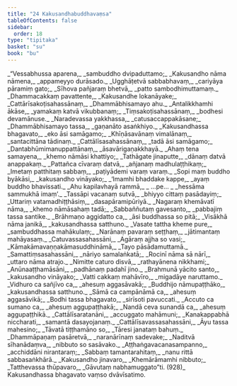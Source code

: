 ```yaml
---
title: "24 Kakusandhabuddhavaṃsa"
tableOfContents: false
sidebar:
  order: 18
type: "tipitaka"
basket: "su"
book: "bu"
---
```



<DynamicBreadcrumb />

<Division number="1" book="bu" bookNo="21" page="355">

<Paragraph number="926" type="verses" book="bu">
_“Vessabhussa aparena,_  
_sambuddho dvipaduttamo;_  
_Kakusandho nāma nāmena,_  
_appameyyo durāsado._  

</Paragraph>

</Division>
<Division number="2" book="bu" bookNo="21" page="355">

<Paragraph number="927" type="verses" book="bu">
_Ugghāṭetvā sabbabhavaṃ,_  
_cariyāya pāramiṃ gato;_  
_Sīhova pañjaraṃ bhetvā,_  
_patto sambodhimuttamaṃ._  

</Paragraph>

</Division>
<Division number="3" book="bu" bookNo="21" page="355">

<Paragraph number="928" type="verses" book="bu">
_Dhammacakkaṃ pavattente,_  
_Kakusandhe lokanāyake;_  
_Cattārīsakoṭisahassānaṃ,_  
_Dhammābhisamayo ahu._  

</Paragraph>

</Division>
<Division number="4" book="bu" bookNo="21" page="355">

<Paragraph number="929" type="verses" book="bu">
_Antalikkhamhi ākāse,_  
_yamakaṃ katvā vikubbanaṃ;_  
_Tiṃsakoṭisahassānaṃ,_  
_bodhesi devamānuse._  

</Paragraph>

</Division>
<Division number="5" book="bu" bookNo="21" page="355">

<Paragraph number="930" type="verses" book="bu">
_Naradevassa yakkhassa,_  
_catusaccappakāsane;_  
_Dhammābhisamayo tassa,_  
_gaṇanāto asaṅkhiyo._  

</Paragraph>

</Division>
<Division number="6" book="bu" bookNo="21" page="355">

<Paragraph number="931" type="verses" book="bu">
_Kakusandhassa bhagavato,_  
_eko āsi samāgamo;_  
_Khīṇāsavānaṃ vimalānaṃ,_  
_santacittāna tādinaṃ._  

</Paragraph>

</Division>
<Division number="7" book="bu" bookNo="21" page="356">

<Paragraph number="932" type="verses" book="bu">
_Cattālīsasahassānaṃ,_  
_tadā āsi samāgamo;_  
_Dantabhūmimanuppattānaṃ,_  
_āsavārigaṇakkhayā._  

</Paragraph>

</Division>
<Division number="8" book="bu" bookNo="21" page="356">

<Paragraph number="933" type="verses" book="bu">
_Ahaṃ tena samayena,_  
_khemo nāmāsi khattiyo;_  
_Tathāgate jinaputte,_  
_dānaṃ datvā anappakaṃ._  

</Paragraph>

</Division>
<Division number="9" book="bu" bookNo="21" page="356">

<Paragraph number="934" type="verses" book="bu">
_Pattañca cīvaraṃ datvā,_  
_añjanaṃ madhulaṭṭhikaṃ;_  
_Imetaṃ patthitaṃ sabbaṃ,_  
_paṭiyādemi varaṃ varaṃ._  

</Paragraph>

</Division>
<Division number="10" book="bu" bookNo="21" page="356">

<Paragraph number="935" type="verses" book="bu">
_Sopi maṃ buddho byākāsi,_  
_kakusandho vināyako;_  
_‘Imamhi bhaddake kappe,_  
_ayaṃ buddho bhavissati._  

</Paragraph>

</Division>
<Division number="11" book="bu" bookNo="21" page="356">

<Paragraph number="936" type="verses" book="bu">
_Ahu kapilavhayā rammā,_  
_ …pe… _  
_hessāma sammukhā imaṃ’._  

</Paragraph>

</Division>
<Division number="12" book="bu" bookNo="21" page="356">

<Paragraph number="937" type="verses" book="bu">
_Tassāpi vacanaṃ sutvā,_  
_bhiyyo cittaṃ pasādayiṃ;_  
_Uttariṃ vatamadhiṭṭhāsiṃ,_  
_dasapāramipūriyā._  

</Paragraph>

</Division>
<Division number="13" book="bu" bookNo="21" page="356">

<Paragraph number="938" type="verses" book="bu">
_Nagaraṃ khemāvatī nāma,_  
_khemo nāmāsahaṃ tadā;_  
_Sabbaññutaṃ gavesanto,_  
_pabbajiṃ tassa santike._  

</Paragraph>

</Division>
<Division number="14" book="bu" bookNo="21" page="356">

<Paragraph number="939" type="verses" book="bu">
_Brāhmaṇo aggidatto ca,_  
_āsi buddhassa so pitā;_  
_Visākhā nāma janikā,_  
_kakusandhassa satthuno._  

</Paragraph>

</Division>
<Division number="15" book="bu" bookNo="21" page="356">

<Paragraph number="940" type="verses" book="bu">
_Vasate tattha kheme pure,_  
_sambuddhassa mahākulaṃ;_  
_Narānaṃ pavaraṃ seṭṭhaṃ,_  
_jātimantaṃ mahāyasaṃ._  

</Paragraph>

</Division>
<Division number="16" book="bu" bookNo="21" page="356">

<Paragraph number="941" type="verses" book="bu">
_Catuvassasahassāni,_  
_Agāraṃ ajjha so vasi;_  
_Kāmakāmavaṇṇakāmasuddhināmā,_  
_Tayo pāsādamuttamā._  

</Paragraph>

</Division>
<Division number="17" book="bu" bookNo="21" page="356">

<Paragraph number="942" type="verses" book="bu">
_Samattiṃsasahassāni,_  
_nāriyo samalaṅkatā;_  
_Rocinī nāma sā nārī,_  
_uttaro nāma atrajo._  

</Paragraph>

</Division>
<Division number="18" book="bu" bookNo="21" page="356">

<Paragraph number="943" type="verses" book="bu">
_Nimitte caturo disvā,_  
_rathayānena nikkhami;_  
_Anūnaaṭṭhamāsāni,_  
_padhānaṃ padahī jino._  

</Paragraph>

</Division>
<Division number="19" book="bu" bookNo="21" page="356">

<Paragraph number="944" type="verses" book="bu">
_Brahmunā yācito santo,_  
_kakusandho vināyako;_  
_Vatti cakkaṃ mahāvīro,_  
_migadāye naruttamo._  

</Paragraph>

</Division>
<Division number="20" book="bu" bookNo="21" page="356">

<Paragraph number="945" type="verses" book="bu">
_Vidhuro ca sañjīvo ca,_  
_ahesuṃ aggasāvakā;_  
_Buddhijo nāmupaṭṭhāko,_  
_kakusandhassa satthuno._  

</Paragraph>

</Division>
<Division number="21" book="bu" bookNo="21" page="357">

<Paragraph number="946" type="verses" book="bu">
_Sāmā ca campānāmā ca,_  
_ahesuṃ aggasāvikā;_  
_Bodhi tassa bhagavato,_  
_sirīsoti pavuccati._  

</Paragraph>

</Division>
<Division number="22" book="bu" bookNo="21" page="357">

<Paragraph number="947" type="verses" book="bu">
_Accuto ca sumano ca,_  
_ahesuṃ aggupaṭṭhakā;_  
_Nandā ceva sunandā ca,_  
_ahesuṃ aggupaṭṭhikā._  

</Paragraph>

</Division>
<Division number="23" book="bu" bookNo="21" page="357">

<Paragraph number="948" type="verses" book="bu">
_Cattālīsaratanāni,_  
_accuggato mahāmuni;_  
_Kanakappabhā niccharati,_  
_samantā dasayojanaṃ._  

</Paragraph>

</Division>
<Division number="24" book="bu" bookNo="21" page="357">

<Paragraph number="949" type="verses" book="bu">
_Cattālīsavassasahassāni,_  
_Āyu tassa mahesino;_  
_Tāvatā tiṭṭhamāno so,_  
_Tāresi janataṃ bahuṃ._  

</Paragraph>

</Division>
<Division number="25" book="bu" bookNo="21" page="355">

<Paragraph number="950" type="verses" book="bu">
_Dhammāpaṇaṃ pasāretvā,_  
_naranārīnaṃ sadevake;_  
_Naditvā sīhanādaṃva,_  
_nibbuto so sasāvako._  

</Paragraph>

</Division>
<Division number="26" book="bu" bookNo="21" page="350">

<Paragraph number="951" type="verses" book="bu">
_Aṭṭhaṅgavacanasampanno,_  
_acchiddāni nirantaraṃ;_  
_Sabbaṃ tamantarahitaṃ,_  
_nanu rittā sabbasaṅkhārā._  

</Paragraph>

</Division>
<Division number="27" book="bu" bookNo="21" page="347">

<Paragraph number="952" type="verses" book="bu">
_Kakusandho jinavaro,_  
_Khemārāmamhi nibbuto;_  
_Tatthevassa thūpavaro,_  
_Gāvutaṃ nabhamuggato”ti. (928)_  


</Paragraph>
</Division>

<Paragraph number="953" type="center" book="bu">
Kakusandhassa bhagavato vaṃso dvāvīsatimo.
</Paragraph>